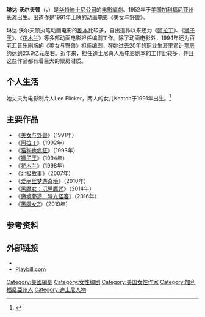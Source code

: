{{Infobox person
| name       = 琳达·沃尔夫顿<br>{{lang|en|Linda Woolverton}}
| image      = 
| caption    = 
| birth_name = 
| birth_date = <!-- CITE A RELIABLE SOURCE NOT IMDB -->
| birth_place = {{USA}}[[加州|加州]][[長灘_(加利福尼亞州)|長灘]]
| residence = {{USA}}[[洛杉磯|洛杉磯]]{{le|漢考克公園|Hancock Park, Los Angeles}}
| occupation = 編劇、劇作家、小說家
| years_active = 
| style      = [[奇幻作品|奇幻]]、[[童話|童話]]、{{le|comedy-drama}}
| notable_works = {{unbulleted list|《[[美女与野兽_(1991年电影)|美女与野兽]]》|《{{le|美女与野兽音樂劇|Beauty and the Beast (musical)}}》|《[[獅子王|獅子王]]》|《{{le|Aida|Aida (musical)}}》|《[[爱丽丝梦游奇境|爱丽丝梦游奇境]]》|《[[黑魔女：沉睡魔咒|黑魔女：沉睡魔咒]]》}}
| spouse     = Lee Flicker
| children   = Keaton
| relatives  = 
| alma_mater = [[加州州立大學長堤分校|加州州立大學長堤分校]]<br>[[加州州立大學富勒頓分校|加州州立大學富勒頓分校]]
| module = 
}}
'''琳达·沃尔夫顿'''（{{lang-en|'''Linda Woolverton'''}}，{{bd|1952年}}）是[[华特迪士尼公司|华特迪士尼公司]]的[[电影|电影]][[編劇|編劇]]。1952年于[[美国|美国]][[加利福尼亚州|加利福尼亚州]][[长滩_(加利福尼亚州)|长滩]]出生。出道作是1991年上映的[[动画电影|动画电影]]《[[美女与野兽_(1991年电影)|美女与野兽]]》。

琳达·沃尔夫顿执笔动画电影的[[剧本|剧本]]比较多，自出道作以来还为《[[阿拉丁_(电影)|阿拉丁]]》、《[[狮子王|狮子王]]》、《[[花木兰_(1998年电影)|花木兰]]》等多部动画电影担任编剧工作。除了动画电影外，1994年还为百老汇音乐剧版的《美女与野兽》担任编剧。在她过去20年的职业生涯里累计[[票房|票房]]约达到23.9亿元左右。近年来，担任迪士尼真人版电影剧本的工作比较多，并且这些作品都有着巨大的票房潜质。

== 个人生活 ==
她丈夫为电影制片人Lee Flicker，两人的女儿Keaton于1991年出生。<ref name="Linda Daily Beast">{{cite web|last1=Fallon|first1=Kevin|title=The 'Maleficent' Screenwriter also Wrote 'The Lion King' and 'Beauty and the Beast'|url=http://www.thedailybeast.com/articles/2014/06/01/the-maleficent-screenwriter-also-wrote-the-lion-king-and-beauty-and-the-beast.html|website=The Daily Beast|publisher=thedailybeast.com|accessdate=2014-06-01|archive-date=2016-05-20|archive-url=https://web.archive.org/web/20160520063041/http://www.thedailybeast.com/articles/2014/06/01/the-maleficent-screenwriter-also-wrote-the-lion-king-and-beauty-and-the-beast.html|dead-url=no}}</ref>

== 主要作品 ==
*《[[美女与野兽_(1991年电影)|美女与野兽]]》（1991年）
*《[[阿拉丁_(1992年电影)|阿拉丁]]》（1992年）
*《[[猫狗也疯狂|猫狗也疯狂]]》（1993年）
*《[[狮子王|狮子王]]》（1994年）
*《[[花木兰_(1998年电影)|花木兰]]》（1998年）
*《[[北极故事|北极故事]]》（2007年）
*《[[爱丽丝梦游奇境|爱丽丝梦游奇境]]》（2010年）
*《[[黑魔女：沉睡魔咒|黑魔女：沉睡魔咒]]》（2014年）
*《[[魔境夢遊：時光怪客|魔境夢遊：時光怪客]]》（2016年）
*《[[黑魔女2|黑魔女2]]》（2019年）

== 参考资料 ==
{{reflist}}

== 外部链接 ==
* {{IMDb name|941314}}
* [http://www.playbillvault.com/Person/Detail/13617/Linda-Woolverton Playbill.com] {{Wayback|url=http://www.playbillvault.com/Person/Detail/13617/Linda-Woolverton |date=20160124020815 }}

{{Authority control}}
{{DEFAULTSORT:Woolverton, Linda}}
[[Category:美國編劇|Category:美國編劇]]
[[Category:女性编剧|Category:女性编剧]]
[[Category:美国女性作家|Category:美国女性作家]]
[[Category:加利福尼亞州人|Category:加利福尼亞州人]]
[[Category:迪士尼人物|Category:迪士尼人物]]